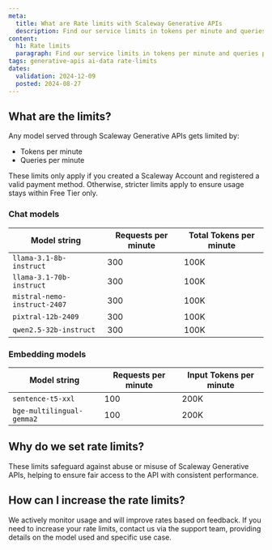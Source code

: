 ```yaml
---
meta:
  title: What are Rate limits with Scaleway Generative APIs
  description: Find our service limits in tokens per minute and queries per minute
content:
  h1: Rate limits
  paragraph: Find our service limits in tokens per minute and queries per minute
tags: generative-apis ai-data rate-limits
dates:
  validation: 2024-12-09
  posted: 2024-08-27
---
```


## What are the limits?

Any model served through Scaleway Generative APIs gets limited by:
- Tokens per minute
- Queries per minute

<Message type="tip">
These limits only apply if you created a Scaleway Account and registered a valid payment method. Otherwise, stricter limits apply to ensure usage stays within Free Tier only.
</Message>

### Chat models

| Model string | Requests per minute | Total Tokens per minute |
|-----------------|-----------------|-----------------|
| `llama-3.1-8b-instruct` | 300 | 100K |
| `llama-3.1-70b-instruct` | 300 | 100K |
| `mistral-nemo-instruct-2407`| 300 | 100K |
| `pixtral-12b-2409`| 300 | 100K |
| `qwen2.5-32b-instruct`| 300 | 100K |

### Embedding models 

| Model string | Requests per minute | Input Tokens per minute |
|-----------------|-----------------|-----------------|
| `sentence-t5-xxl` | 100 | 200K |
| `bge-multilingual-gemma2` | 100 | 200K |

## Why do we set rate limits?

These limits safeguard against abuse or misuse of Scaleway Generative APIs, helping to ensure fair access to the API with consistent performance.

## How can I increase the rate limits?

We actively monitor usage and will improve rates based on feedback.
If you need to increase your rate limits, contact us via the support team, providing details on the model used and specific use case.
